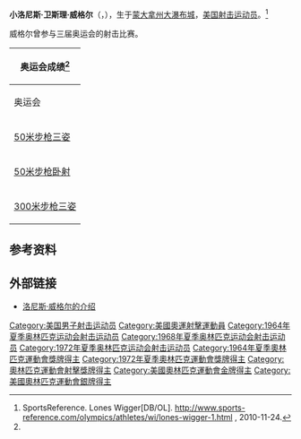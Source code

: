 {{MedalTop}}
{{MedalSport|男子[[夏季奥林匹克运动会射击比赛|射击比赛]]}}
{{MedalGold| [[1964年夏季奥林匹克运动会|1964年东京奥运会]] | [[50米步枪三姿|小口径步枪三姿]]}}
{{MedalGold| [[1972年夏季奥林匹克运动会|1972年慕尼黑奥运会]] | [[300米步枪三姿|300米步枪三姿]]}}
{{MedalSilver| [[1964年夏季奥林匹克运动会|1964年东京奥运会]] | [[50米步枪卧射|小口径步枪卧射]]}}
{{MedalBottom}}
'''小洛尼斯·卫斯理·威格尔'''（{{lang-en|Lones Wesley Wigger, Jr.}}，{{bd|1937年|8月25日|}}），生于[[蒙大拿州|蒙大拿州]][[大瀑布城|大瀑布城]]，[[美国|美国]][[射击运动员|射击运动员]]。<ref name="sportsreference">SportsReference. Lones Wigger[DB/OL]. http://www.sports-reference.com/olympics/athletes/wi/lones-wigger-1.html {{Wayback|url=http://www.sports-reference.com/olympics/athletes/wi/lones-wigger-1.html |date=20100418204602 }}, 2010-11-24.</ref>

威格尔曾参与三届奥运会的射击比赛。
{|class="wikitable" style="text-align: center"
!colspan=5|奥运会成绩<ref name="sportsreference" />
|-
!奥运会
![[1964年夏季奥林匹克运动会|1964年]]
![[1968年夏季奥林匹克运动会|1968年]]
![[1972年夏季奥林匹克运动会|1972年]]
|-
|align=left|[[50米步枪三姿|50米步枪三姿]]
|style="background: #ccffcc"|{{Gold1}} 冠军<br/>1164环<br/>'''前世界纪录'''
|—
|—
|-
|align=left|[[50米步枪卧射|50米步枪卧射]]
|style="background: #ccffcc"|{{Silver2}} 亚军<br/>597环<br/>'''前世界纪录'''
|第25名<br/>592环
|第7名<br/>597环
|-
|align=left|[[300米步枪三姿|300米步枪三姿]]
|—
|—
|style="background: #ccffcc"|{{Gold1}} 冠军<br/>1155环
|}

== 参考资料 ==
{{Reflist}}

== 外部链接 ==
* {{en}}[https://web.archive.org/web/20071022231801/http://www.usashooting.com/alumni/LonesWigger.html 洛尼斯·威格尔的介绍]

{{奥林匹克运动会男子50米步枪三姿冠军}}
{{Authority control}}
{{DEFAULTSORT:Wigger, Lones}}
[[Category:美国男子射击运动员|Category:美国男子射击运动员]]
[[Category:美國奧運射擊運動員|Category:美國奧運射擊運動員]]
[[Category:1964年夏季奥林匹克运动会射击运动员|Category:1964年夏季奥林匹克运动会射击运动员]]
[[Category:1968年夏季奥林匹克运动会射击运动员|Category:1968年夏季奥林匹克运动会射击运动员]]
[[Category:1972年夏季奥林匹克运动会射击运动员|Category:1972年夏季奥林匹克运动会射击运动员]]
[[Category:1964年夏季奧林匹克運動會獎牌得主|Category:1964年夏季奧林匹克運動會獎牌得主]]
[[Category:1972年夏季奧林匹克運動會獎牌得主|Category:1972年夏季奧林匹克運動會獎牌得主]]
[[Category:奧林匹克運動會射擊獎牌得主|Category:奧林匹克運動會射擊獎牌得主]]
[[Category:美國奧林匹克運動會金牌得主|Category:美國奧林匹克運動會金牌得主]]
[[Category:美國奧林匹克運動會銀牌得主|Category:美國奧林匹克運動會銀牌得主]]

{{US-sport-bio-stub}}